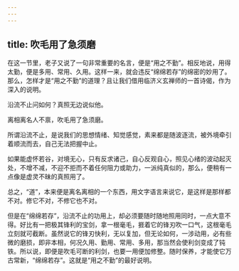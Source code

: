 ```yaml
---
---
---
```

title: 吹毛用了急须磨
---




在这一节里，老子又说了一句非常重要的名言，便是“用之不勤”。相反地说，用得太勤，便是多用、常用、久用。这样一来，就会违反“绵绵若存”的绵密的妙用了。那么，怎样才是“用之不勤”的道理？且让我们借用临济义玄禅师的一首诗偈，作为深入的说明。


沿流不止问如何？真照无边说似他。

离相离名人不禀，吹毛用了急须磨。


所谓沿流不止，是说我们的思想情绪、知觉感觉，素来都是随波逐流，被外境牵引着顺流而去，自己无法把握中止。

如果能虚怀若谷，对境无心，只有反求诸己，自心反观自心，照见心绪的波动起灭处，不增不减，不迎不拒而不着任何阻力或助力，一派纯真似的，那么，便稍有一点像是虚灵不昧的真照用了。

总之，“道”，本来便是离名离相的一个东西，用文字语言来说它，是这样是那样都不对。修它不对，不修它也不对。

但是在“绵绵若存”，沿流不止的功用上，却必须要随时随地照用同时，一点大意不得。好比有一把极其锋利的宝剑，拿一根毫毛，捱着它的锋刃吹一口气，这根毫毛立刻就可截断。虽然说它的锋刃快利，无以复加，但无论如何，一涉动用，必有些微的磨损，即非本相，何况久用、勤用、常用、多用，那当然会使利剑变成了钝铁。所以说，即便是吹毛可断的利剑，也要一用便加修整。随时保养，才能使它万古常新，“绵绵若存”。这就是“用之不勤”的最好说明。